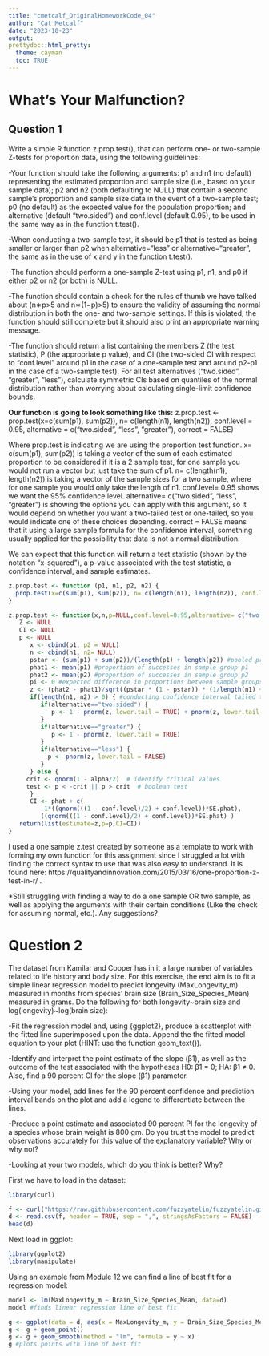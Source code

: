```yaml
---
title: "cmetcalf_OriginalHomeworkCode_04"
author: "Cat Metcalf"
date: "2023-10-23"
output: 
prettydoc::html_pretty:
  theme: cayman
  toc: TRUE
---
```


# What's Your Malfunction?

## Question 1

Write a simple R function z.prop.test(), that can perform one- or two-sample Z-tests for proportion data, using the following guidelines:

-Your function should take the following arguments: p1 and n1 (no default) representing the estimated proportion and sample size (i.e., based on your sample data); p2 and n2 (both defaulting to NULL) that contain a second sample’s proportion and sample size data in the event of a two-sample test; p0 (no default) as the expected value for the population proportion; and alternative (default “two.sided”) and conf.level (default 0.95), to be used in the same way as in the function t.test().

-When conducting a two-sample test, it should be p1 that is tested as being smaller or larger than p2 when alternative=“less” or alternative=“greater”, the same as in the use of x and y in the function t.test().

-The function should perform a one-sample Z-test using p1, n1, and p0 if either p2 or n2 (or both) is NULL.

-The function should contain a check for the rules of thumb we have talked about (n∗p>5 and n∗(1−p)>5) to ensure the validity of assuming the normal distribution in both the one- and two-sample settings. If this is violated, the function should still complete but it should also print an appropriate warning message.

-The function should return a list containing the members Z (the test statistic), P (the appropriate p value), and CI (the two-sided CI with respect to “conf.level” around p1 in the case of a one-sample test and around p2-p1 in the case of a two-sample test). For all test alternatives (“two.sided”, “greater”, “less”), calculate symmetric CIs based on quantiles of the normal distribution rather than worrying about calculating single-limit confidence bounds.

**Our function is going to look something like this:**
z.prop.test <- prop.test(x=c(sum(p1), sum(p2)), n= c(length(n1), length(n2)), conf.level = 0.95, alternative = c("two.sided", "less", "greater"), correct = FALSE)



Where prop.test is indicating we are using the proportion test function.
x= c(sum(p1), sum(p2)) is taking a vector of the sum of each estimated proportion to be considered if it is a 2 sample test, for one sample you would not run a vector but just take the sum of p1.
n= c(length(n1), length(n2)) is taking a vector of the sample sizes for a two sample, where for one sample you would only take the length of n1.
conf.level= 0.95 shows we want the 95% confidence level.
alternative= c("two.sided", "less", "greater") is showing the options you can apply with this argument, so it would depend on whether you want a two-tailed test or one-tailed, so you would indicate one of these choices depending.
correct = FALSE means that it using a large sample formula for the confidence interval, something usually applied for the possibility that data is not a normal distribution.

We can expect that this function will return a test statistic (shown by the notation "x-squared"), a p-value associated with the test statistic, a confidence interval, and sample estimates.

```r
z.prop.test <- function (p1, n1, p2, n2) {
  prop.test(x=c(sum(p1), sum(p2)), n= c(length(n1), length(n2)), conf.level = 0.95, alternative = c("two.sided", "less", "greater"), correct = FALSE)
}
```

```r
z.prop.test <- function(x,n,p=NULL,conf.level=0.95,alternative= c("two.sided", "less", "greater")) {
   Z <- NULL
   CI <- NULL
   p <- NULL
      x <- cbind(p1, p2 = NULL)
      n <- cbind(n1, n2= NULL)
      pstar <- (sum(p1) + sum(p2))/(length(p1) + length(p2)) #pooled proportion
      phat1 <- mean(p1) #proportion of successes in sample group p1
      phat2 <- mean(p2) #proportion of successes in sample group p2
      pi <- 0 #expected difference in proportions between sample groups (set to zero)
      z <- (phat2 - phat1)/sqrt((pstar * (1 - pstar)) * (1/length(n1) + 1/length(n2))) #formula for two sample z-test
      if(length(n1, n2) > 0) { #conducting confidence interval tailed tests dependent on whether it is two tailed or one tailed
         if(alternative=="two.sided") {
            p <- 1 - pnorm(z, lower.tail = TRUE) + pnorm(z, lower.tail = FALSE)
         }
         if(alternative=="greater") {
            p <- 1 - pnorm(z, lower.tail = TRUE)
         }
         if(alternative=="less") {
           p <- pnorm(z, lower.tail = FALSE)
         }
      } else {
     crit <- qnorm(1 - alpha/2)  # identify critical values
     test <- p < -crit || p > crit  # boolean test
      }
      CI <- phat + c( 
         -1*((qnorm(((1 - conf.level)/2) + conf.level))*SE.phat),
         ((qnorm(((1 - conf.level)/2) + conf.level))*SE.phat) )
   return(list(estimate=z,p=p,CI=CI))
}
```
I used a one sample z.test created by someone as a template to work with forming my own function for this assignment since I struggled a lot with finding the correct syntax to use that was also easy to understand. It is found here: https://qualityandinnovation.com/2015/03/16/one-proportion-z-test-in-r/ .

*Still struggling with finding a way to do a one sample OR two sample, as well as applying the arguments with their certain conditions (Like the check for assuming normal, etc.). Any suggestions?

# Question 2

The dataset from Kamilar and Cooper has in it a large number of variables related to life history and body size. For this exercise, the end aim is to fit a simple linear regression model to predict longevity (MaxLongevity_m) measured in months from species’ brain size (Brain_Size_Species_Mean) measured in grams. Do the following for both longevity~brain size and log(longevity)~log(brain size):

-Fit the regression model and, using {ggplot2}, produce a scatterplot with the fitted line superimposed upon the data. Append the the fitted model equation to your plot (HINT: use the function geom_text()).

-Identify and interpret the point estimate of the slope (β1), as well as the outcome of the test associated with the hypotheses H0: β1 = 0; HA: β1 ≠ 0. Also, find a 90 percent CI for the slope (β1) parameter.

-Using your model, add lines for the 90 percent confidence and prediction interval bands on the plot and add a legend to differentiate between the lines.

-Produce a point estimate and associated 90 percent PI for the longevity of a species whose brain weight is 800 gm. Do you trust the model to predict observations accurately for this value of the explanatory variable? Why or why not?

-Looking at your two models, which do you think is better? Why?

First we have to load in the dataset:
```r
library(curl)
```

```r
f <- curl("https://raw.githubusercontent.com/fuzzyatelin/fuzzyatelin.github.io/master/AN588_Fall23/KamilarAndCooperData.csv")
d <- read.csv(f, header = TRUE, sep = ",", stringsAsFactors = FALSE)
head(d)
```
Next load in ggplot:
```r
library(ggplot2)
library(manipulate)
```

Using an example from Module 12 we can find a line of best fit for a regression model:

```r
model <- lm(MaxLongevity_m ~ Brain_Size_Species_Mean, data=d)
model #finds linear regression line of best fit
```
```r
g <- ggplot(data = d, aes(x = MaxLongevity_m, y = Brain_Size_Species_Mean))
g <- g + geom_point()
g <- g + geom_smooth(method = "lm", formula = y ~ x)
g #plots points with line of best fit
```

